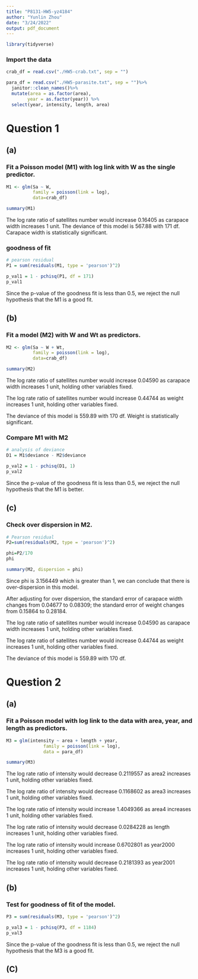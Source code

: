 ```yaml
---
title: "P8131-HW5-yz4184"
author: "Yunlin Zhou"
date: "3/24/2022"
output: pdf_document
---
```

```r
library(tidyverse)
```

### Import the data

```r
crab_df = read.csv("./HW5-crab.txt", sep = "")

para_df = read.csv("./HW5-parasite.txt", sep = "")%>%
  janitor::clean_names()%>%
  mutate(area = as.factor(area),
        year = as.factor(year)) %>%
  select(year, intensity, length, area)
```

# Question 1

## (a)

###  Fit a Poisson model (M1) with log link with W as the single predictor.

```r
M1 <- glm(Sa ~ W,
          family = poisson(link = log),
          data=crab_df)

summary(M1) 
```

The log rate ratio of satellites number would increase 0.16405 as carapace width increases 1 unit. The deviance of this model is 567.88 with 171 df. Carapace width is statistically significant.

### goodness of fit

```r
# pearson residual
P1 = sum(residuals(M1, type = 'pearson')^2)

p_val1 = 1 - pchisq(P1, df = 171)
p_val1
```

Since the p-value of the goodness fit is less than 0.5, we reject the null hypothesis that the M1 is a good fit.

## (b)

###  Fit a model (M2) with W and Wt as predictors.

```r
M2 <- glm(Sa ~ W + Wt,
          family = poisson(link = log),
          data=crab_df)

summary(M2)
```

The log rate ratio of satellites number would increase 0.04590 as carapace width increases 1 unit, holding other variables fixed.

The log rate ratio of satellites number would increase 0.44744 as weight increases 1 unit, holding other variables fixed.

The deviance of this model is 559.89 with 170 df. Weight is statistically significant.

### Compare M1 with M2

```r
# analysis of deviance
D1 = M1$deviance - M2$deviance

p_val2 = 1 - pchisq(D1, 1)
p_val2
```

Since the p-value of the goodness fit is less than 0.5, we reject the null hypothesis that the M1 is better.


## (c)

### Check over dispersion in M2.

```r
# Pearson residual
P2=sum(residuals(M2, type = 'pearson')^2)

phi=P2/170
phi

summary(M2, dispersion = phi)
```

Since phi is 3.156449 which is greater than 1, we can conclude that there is over-dispersion in this model.

After adjusting for over dispersion, the standard error of carapace width changes from 0.04677 to 0.08309; the standard error of weight changes from 0.15864 to 0.28184. 

The log rate ratio of satellites number would increase 0.04590 as carapace width increases 1 unit, holding other variables fixed.

The log rate ratio of satellites number would increase 0.44744 as weight increases 1 unit, holding other variables fixed.

The deviance of this model is 559.89 with 170 df.

\newpage

# Question 2

## (a)

###  Fit a Poisson model with log link to the data with area, year, and length as predictors.

```r
M3 = glm(intensity ~ area + length + year,
              family = poisson(link = log),
              data = para_df)

summary(M3)
```

The log rate ratio of intensity would decrease 0.2119557 as area2 increases 1 unit, holding other variables fixed.

The log rate ratio of intensity would decrease 0.1168602 as area3 increases 1 unit, holding other variables fixed.

The log rate ratio of intensity would increase 1.4049366 as area4 increases 1 unit, holding other variables fixed.

The log rate ratio of intensity would decrease 0.0284228 as length increases 1 unit, holding other variables fixed.

The log rate ratio of intensity would increase 0.6702801 as year2000 increases 1 unit, holding other variables fixed.

The log rate ratio of intensity would decrease 0.2181393 as year2001 increases 1 unit, holding other variables fixed.

## (b)

### Test for goodness of fit of the model.

```r
P3 = sum(residuals(M3, type = 'pearson')^2)

p_val3 = 1 - pchisq(P3, df = 1184)
p_val3
```

Since the p-value of the goodness fit is less than 0.5, we reject the null hypothesis that the M3 is a good fit.

## (C)

